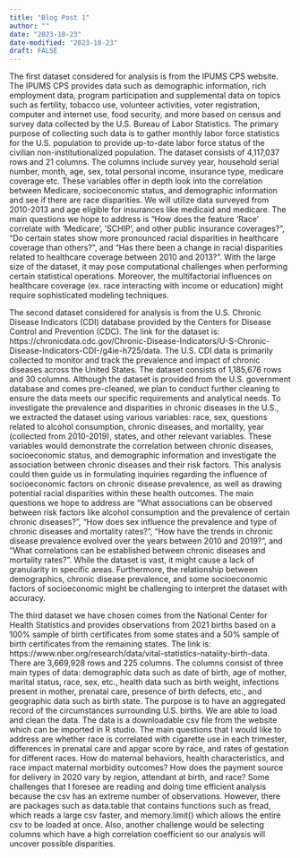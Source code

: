```yaml
---
title: "Blog Post 1"
author: ""
date: "2023-10-23"
date-modified: "2023-10-23"
draft: FALSE
---
```

    
The first dataset considered for analysis is from the IPUMS CPS website. The IPUMS CPS provides data such as demographic information, rich employment data, program participation and supplemental data on topics such as fertility, tobacco use, volunteer activities, voter registration, computer and internet use, food security, and more based on census and survey data collected by the U.S. Bureau of Labor Statistics. The primary purpose of collecting such data is to gather monthly labor force statistics for the U.S. population to provide up-to-date labor force status of the civilian non-institutionalized population. The dataset consists of 4,117,037 rows and 21 columns. The columns include survey year, household serial number, month, age, sex, total personal income, insurance type, medicare coverage etc. These variables offer in depth look into the correlation between Medicare, socioeconomic status, and demographic information and see if there are race disparities. We will utilize data surveyed from 2010-2013 and age eligible for insurances like medicaid and medicare. The main questions we hope to address is “How does the feature ‘Race’ correlate with ‘Medicare’, ‘SCHIP’, and other public insurance coverages?”, “Do certain states show more pronounced racial disparities in healthcare coverage than others?”, and “Has there been a change in racial disparities related to healthcare coverage between 2010 and 2013?”. With the large size of the dataset,  it may pose computational challenges when performing certain statistical operations. Moreover, the multifactorial influences on healthcare coverage (ex. race interacting with income or education) might require sophisticated modeling techniques.
    
The second dataset considered for analysis is from the U.S. Chronic Disease Indicators (CDI) database provided by the Centers for Disease Control and Prevention (CDC). The link for the dataset is: https://chronicdata.cdc.gov/Chronic-Disease-Indicators/U-S-Chronic-Disease-Indicators-CDI-/g4ie-h725/data. The U.S. CDI data is primarily collected to monitor and track the prevalence and impact of chronic diseases across the United States. The dataset consists of 1,185,676 rows and 30 columns. Although the dataset is provided from the U.S. government database and comes pre-cleaned, we plan to conduct further cleaning to ensure the data meets our specific requirements and analytical needs. To investigate the prevalence and disparities in chronic diseases in the U.S., we extracted the dataset using various variables: race, sex, questions related to alcohol consumption, chronic diseases, and mortality, year (collected from 2010-2019), states, and other relevant variables. These variables would demonstrate the correlation between chronic diseases, socioeconomic status, and demographic information and investigate the association between chronic diseases and their risk factors. This analysis could then guide us in formulating inquiries regarding the influence of socioeconomic factors on chronic disease prevalence, as well as drawing potential racial disparities within these health outcomes. The main questions we hope to address are “What associations can be observed between risk factors like alcohol consumption and the prevalence of certain chronic diseases?”, “How does sex influence the prevalence and type of chronic diseases and mortality rates?”, “How have the trends in chronic disease prevalence evolved over the years between 2010 and 2019?”, and “What correlations can be established between chronic diseases and mortality rates?”. While the dataset is vast, it might cause a lack of granularity in specific areas. Furthermore, the relationship between demographics, chronic disease prevalence, and some socioeconomic factors of socioeconomic might be challenging to interpret the dataset with accuracy.
    
The third dataset we have chosen comes from the National Center for Health Statistics and provides observations from 2021 births based on a 100% sample of birth certificates from some states and a 50% sample of birth certificates from the remaining states. The link is: https://www.nber.org/research/data/vital-statistics-natality-birth-data. There are 3,669,928 rows and 225 columns. The columns consist of three main types of data: demographic data such as date of birth, age of mother, marital status, race, sex, etc., health data such as birth weight, infections present in mother, prenatal care, presence of birth defects, etc., and geographic data such as birth state. The purpose is to have an aggregated record of the circumstances surrounding U.S. births. We are able to load and clean the data. The data is a downloadable csv file from the website which can be imported in R studio. The main questions that I would like to address are whether race is correlated with cigarette use in each trimester, differences in prenatal care and apgar score by race, and rates of gestation for different races. How do maternal behaviors, health characteristics, and race impact maternal morbidity outcomes? How does the payment source for delivery in 2020 vary by region, attendant at birth, and race? Some challenges that I foresee are reading and doing time efficient analysis because the csv has an extreme number of observations. However, there are packages such as data.table that contains functions such as fread, which reads a large csv faster, and memory.limit() which allows the entire csv to be loaded at once. Also, another challenge would be selecting columns which have a high correlation coefficient so our analysis will uncover possible disparities.

